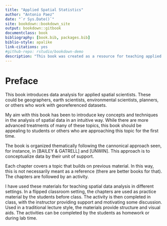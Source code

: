 ```yaml
--- 
title: "Applied Spatial Statistics"
author: "Antonio Paez"
date: "`r Sys.Date()`"
site: bookdown::bookdown_site
output: bookdown::gitbook
documentclass: book
bibliography: [book.bib, packages.bib]
biblio-style: apalike
link-citations: yes
#github-repo: rstudio/bookdown-demo
description: "This book was created as a resource for teaching applied spatial statistics at McMaster University by Antonio Paez, with support from Anastassios Dardas and Rajiv Ubhi."
---
```


# Preface {-}

This book introduces data analysis for applied spatial scientists. These could be geographers, earth scientists, environmental scientists, planners, or others who work with georeferenced datasets.

My aim with this book has been to introduce key concepts and techniques in the analysis of spatial data in an intuitive way. While there are more advanced treatments of many of these topics, this book should be appealing to students or others who are approaching this topic for the first time.

The book is organized thematically following the cannonical approach seen, for instance, in [BAILEY & GATRELL] and [UNWIN]. This approach is to conceptualize data by their unit of support.

Each chapter covers a topic that builds on previous material. In this way, this is not necessarily meant as a reference (there are better books for that). The chapters are followed by an activity.

I have used these materials for teaching spatial data analysis in different settings. In a flipped classroom setting, the chapters are used as practice material by the students before class. The activity is then completed in class, with the instructor providing support and motivating some discussion. Used in a traditional lecture style, the materials provide structure and visual aids. The activities can be completed by the students as homework or during lab time.